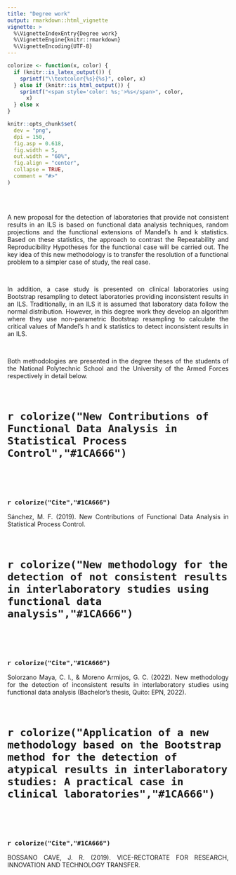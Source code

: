 ```yaml
---
title: "Degree work"
output: rmarkdown::html_vignette
vignette: >
  %\VignetteIndexEntry{Degree work}
  %\VignetteEngine{knitr::rmarkdown}
  %\VignetteEncoding{UTF-8}
---
```


```r
colorize <- function(x, color) {
  if (knitr::is_latex_output()) {
    sprintf("\\textcolor{%s}{%s}", color, x)
  } else if (knitr::is_html_output()) {
    sprintf("<span style='color: %s;'>%s</span>", color,
      x)
  } else x
}
```
```r
knitr::opts_chunk$set(
  dev = "png",
  dpi = 150,
  fig.asp = 0.618,
  fig.width = 5,
  out.width = "60%",
  fig.align = "center",
  collapse = TRUE,
  comment = "#>"
)
```
<br>
<br>

<p style="text-align:justify;"> A new proposal for the detection of laboratories that provide not consistent results in an ILS is based on functional data analysis techniques, random projections and the functional extensions of Mandel's h and k statistics. Based on these statistics, the approach to contrast the Repeatability and Reproducibility Hypotheses for the functional case will be carried out. The key idea of this new methodology is to transfer the resolution of a functional problem to a simpler case of study, the real case.</p>

<br>

<p style="text-align:justify;"> In addition, a case study is presented on clinical laboratories using Bootstrap resampling to detect laboratories providing inconsistent results in an ILS. Traditionally, in an ILS it is assumed that laboratory data follow the normal distribution. However, in this degree work they develop an algorithm where they use non-parametric Bootstrap resampling to calculate the critical values of Mandel's h and k statistics to detect inconsistent results in an ILS.</p>

<br>

<p style="text-align:justify;">Both methodologies are presented in the degree theses of the students of the National Polytechnic School and the University of the Armed Forces respectively in detail below.</p>

<br>

# `r colorize("New Contributions of Functional Data Analysis in Statistical Process Control","#1CA666")`
<br>

<object data="199451588.pdf" width=775, height=550></object>

<br>

### `r colorize("Cite","#1CA666")`

<p style="text-align:justify;">Sánchez, M. F. (2019). New Contributions of Functional Data Analysis in Statistical Process Control.</p>

<br>

# `r colorize("New methodology for the detection of not consistent results in interlaboratory studies using functional data analysis","#1CA666")`

<br>

<object data="génesis_moreno_y_cristian_solórzano_-_trabajo_con_correciones.pdf" width=775, height=550></object>

<br>

### `r colorize("Cite","#1CA666")`

<p style="text-align:justify;">Solorzano Maya, C. I., & Moreno Armijos, G. C. (2022). New methodology for the detection of inconsistent results in interlaboratory studies using functional data analysis (Bachelor's thesis, Quito: EPN, 2022).</p>

<br>

# `r colorize("Application of a new methodology based on the Bootstrap method for the detection of atypical results in interlaboratory studies: A practical case in clinical laboratories","#1CA666")`

<br>

<object data="T-ESPE.pdf" width=775, height=550></object>

<br>

### `r colorize("Cite","#1CA666")`

<p style="text-align:justify;">BOSSANO CAVE, J. R. (2019). VICE-RECTORATE FOR RESEARCH, INNOVATION AND TECHNOLOGY TRANSFER.</p>


